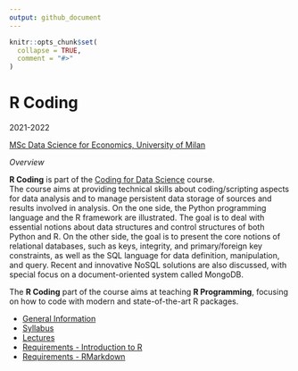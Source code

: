 ```yaml
---
output: github_document
---
```


```r
knitr::opts_chunk$set(
  collapse = TRUE,
  comment = "#>"
)
```

# R Coding

2021-2022

[MSc Data Science for Economics, University of Milan](https://dse.cdl.unimi.it/en)  


*Overview*

**R Coding** is part of the 
[Coding for Data Science](https://www.unimi.it/it/corsi/insegnamenti-dei-corsi-di-laurea/2022/coding-data-science-and-data-management)
course.  
The course aims at providing technical skills about coding/scripting aspects 
for data analysis and to manage persistent data storage of sources and results 
involved in analysis. On the one side, the Python programming language and 
the R framework are illustrated. The goal is to deal with essential notions 
about data structures and control structures of both Python and R. On the 
other side, the goal is to present the core notions of relational databases, 
such as keys, integrity, and primary/foreign key constraints, as well as the 
SQL language for data definition, manipulation, and query. Recent and 
innovative NoSQL solutions are also discussed, with special focus on a 
document-oriented system called MongoDB.

The **R Coding** part of the course aims at teaching **R Programming**, focusing 
on how to code with modern and state-of-the-art R packages.  

- [General Information](https://marcozanotti.github.io/rcoding-course/general-infos/rcod_description.html)  
- [Syllabus](https://marcozanotti.github.io/rcoding-course/general-infos/rcod_syllabus.html)  
- [Lectures](https://github.com/marcozanotti/rcoding-course/tree/master/R)   
- [Requirements - Introduction to R](https://marcozanotti.github.io/rcoding-course/R/rcod_lecture0/rcod_lecture0_intro2R.html)
- [Requirements - RMarkdown](https://marcozanotti.github.io/rcoding-course/R/rcod_lecture0/rcod_lecture0_rmarkdown.html)
